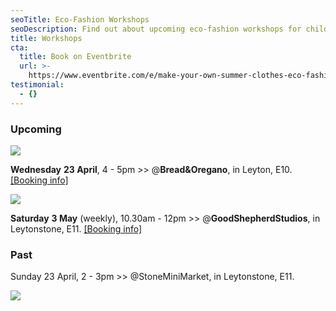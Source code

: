 ```yaml
---
seoTitle: Eco-Fashion Workshops
seoDescription: Find out about upcoming eco-fashion workshops for children in East London.
title: Workshops
cta:
  title: Book on Eventbrite
  url: >-
    https://www.eventbrite.com/e/make-your-own-summer-clothes-eco-fashion-kids-workshop-tickets-1309797572799
testimonial:
  - {}
---
```


### Upcoming

![](/8.webp)

**Wednesday** **23 April**, 4 - 5pm >> @**Bread\&Oregano**, in Leyton, E10. [\[Booking info\]](https://wemakekidsclub.com/news/Make-Your-Own-Summer-Clothes-Kids-Workshop)

![](/9.webp)

**Saturday** **3 May** (weekly), 10.30am - 12pm >> @**GoodShepherdStudios**, in Leytonstone, E11. [\[Booking info\]](https://www.eventbrite.com/e/eco-fashion-kids-workshop-tickets-1331503626189?aff=oddtdtcreator)

### Past

Sunday 23 April, 2 - 3pm >> @StoneMiniMarket, in Leytonstone, E11.

![](</Blog IMG internal-3.webp>)
